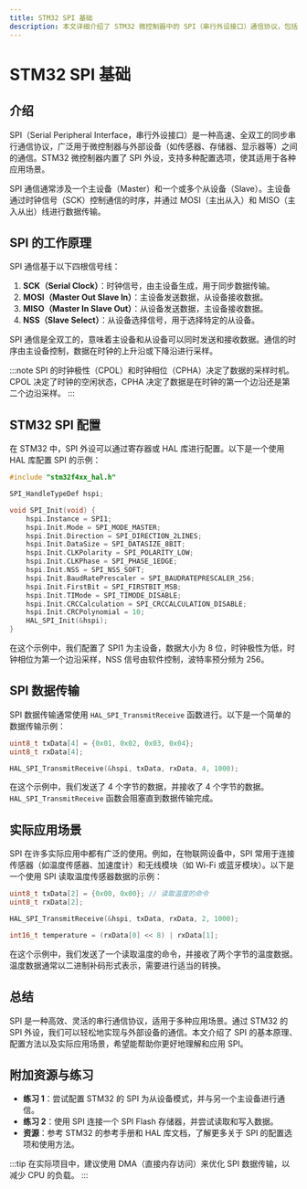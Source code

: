```yaml
---
title: STM32 SPI 基础
description: 本文详细介绍了 STM32 微控制器中的 SPI（串行外设接口）通信协议，包括其工作原理、配置方法、代码示例以及实际应用场景。
---
```


# STM32 SPI 基础

## 介绍

SPI（Serial Peripheral Interface，串行外设接口）是一种高速、全双工的同步串行通信协议，广泛用于微控制器与外部设备（如传感器、存储器、显示器等）之间的通信。STM32 微控制器内置了 SPI 外设，支持多种配置选项，使其适用于各种应用场景。

SPI 通信通常涉及一个主设备（Master）和一个或多个从设备（Slave）。主设备通过时钟信号（SCK）控制通信的时序，并通过 MOSI（主出从入）和 MISO（主入从出）线进行数据传输。

## SPI 的工作原理

SPI 通信基于以下四根信号线：

1. **SCK（Serial Clock）**：时钟信号，由主设备生成，用于同步数据传输。
2. **MOSI（Master Out Slave In）**：主设备发送数据，从设备接收数据。
3. **MISO（Master In Slave Out）**：从设备发送数据，主设备接收数据。
4. **NSS（Slave Select）**：从设备选择信号，用于选择特定的从设备。

SPI 通信是全双工的，意味着主设备和从设备可以同时发送和接收数据。通信的时序由主设备控制，数据在时钟的上升沿或下降沿进行采样。

:::note
SPI 的时钟极性（CPOL）和时钟相位（CPHA）决定了数据的采样时机。CPOL 决定了时钟的空闲状态，CPHA 决定了数据是在时钟的第一个边沿还是第二个边沿采样。
:::

## STM32 SPI 配置

在 STM32 中，SPI 外设可以通过寄存器或 HAL 库进行配置。以下是一个使用 HAL 库配置 SPI 的示例：

```c
#include "stm32f4xx_hal.h"

SPI_HandleTypeDef hspi;

void SPI_Init(void) {
    hspi.Instance = SPI1;
    hspi.Init.Mode = SPI_MODE_MASTER;
    hspi.Init.Direction = SPI_DIRECTION_2LINES;
    hspi.Init.DataSize = SPI_DATASIZE_8BIT;
    hspi.Init.CLKPolarity = SPI_POLARITY_LOW;
    hspi.Init.CLKPhase = SPI_PHASE_1EDGE;
    hspi.Init.NSS = SPI_NSS_SOFT;
    hspi.Init.BaudRatePrescaler = SPI_BAUDRATEPRESCALER_256;
    hspi.Init.FirstBit = SPI_FIRSTBIT_MSB;
    hspi.Init.TIMode = SPI_TIMODE_DISABLE;
    hspi.Init.CRCCalculation = SPI_CRCCALCULATION_DISABLE;
    hspi.Init.CRCPolynomial = 10;
    HAL_SPI_Init(&hspi);
}
```

在这个示例中，我们配置了 SPI1 为主设备，数据大小为 8 位，时钟极性为低，时钟相位为第一个边沿采样，NSS 信号由软件控制，波特率预分频为 256。

## SPI 数据传输

SPI 数据传输通常使用 `HAL_SPI_TransmitReceive` 函数进行。以下是一个简单的数据传输示例：

```c
uint8_t txData[4] = {0x01, 0x02, 0x03, 0x04};
uint8_t rxData[4];

HAL_SPI_TransmitReceive(&hspi, txData, rxData, 4, 1000);
```

在这个示例中，我们发送了 4 个字节的数据，并接收了 4 个字节的数据。`HAL_SPI_TransmitReceive` 函数会阻塞直到数据传输完成。

## 实际应用场景

SPI 在许多实际应用中都有广泛的使用。例如，在物联网设备中，SPI 常用于连接传感器（如温度传感器、加速度计）和无线模块（如 Wi-Fi 或蓝牙模块）。以下是一个使用 SPI 读取温度传感器数据的示例：

```c
uint8_t txData[2] = {0x00, 0x00}; // 读取温度的命令
uint8_t rxData[2];

HAL_SPI_TransmitReceive(&hspi, txData, rxData, 2, 1000);

int16_t temperature = (rxData[0] << 8) | rxData[1];
```

在这个示例中，我们发送了一个读取温度的命令，并接收了两个字节的温度数据。温度数据通常以二进制补码形式表示，需要进行适当的转换。

## 总结

SPI 是一种高效、灵活的串行通信协议，适用于多种应用场景。通过 STM32 的 SPI 外设，我们可以轻松地实现与外部设备的通信。本文介绍了 SPI 的基本原理、配置方法以及实际应用场景，希望能帮助你更好地理解和应用 SPI。

## 附加资源与练习

- **练习 1**：尝试配置 STM32 的 SPI 为从设备模式，并与另一个主设备进行通信。
- **练习 2**：使用 SPI 连接一个 SPI Flash 存储器，并尝试读取和写入数据。
- **资源**：参考 STM32 的参考手册和 HAL 库文档，了解更多关于 SPI 的配置选项和使用方法。

:::tip
在实际项目中，建议使用 DMA（直接内存访问）来优化 SPI 数据传输，以减少 CPU 的负载。
:::